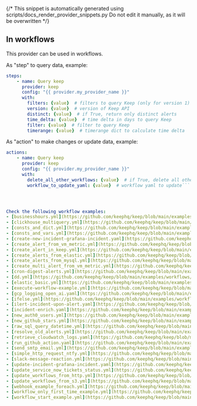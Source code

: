 {/* This snippet is automatically generated using scripts/docs_render_provider_snippets.py 
Do not edit it manually, as it will be overwritten */}

## In workflows

This provider can be used in workflows.


As "step" to query data, example:
```yaml
steps:
    - name: Query keep
      provider: keep
      config: "{{ provider.my_provider_name }}"
      with:
        filters: {value}  # filters to query Keep (only for version 1)
        version: {value}  # version of Keep API
        distinct: {value}  # if True, return only distinct alerts
        time_delta: {value}  # time delta in days to query Keep
        filter: {value}  # filter to query Keep
        timerange: {value}  # timerange dict to calculate time delta
```


As "action" to make changes or update data, example:
```yaml
actions:
    - name: Query keep
      provider: keep
      config: "{{ provider.my_provider_name }}"
      with:
        delete_all_other_workflows: {value}  # if True, delete all other workflows
        workflow_to_update_yaml: {value}  # workflow yaml to update```




Check the following workflow examples:
- [businesshours.yml](https://github.com/keephq/keep/blob/main/examples/workflows/businesshours.yml)
- [clickhouse_multiquery.yml](https://github.com/keephq/keep/blob/main/examples/workflows/clickhouse_multiquery.yml)
- [consts_and_dict.yml](https://github.com/keephq/keep/blob/main/examples/workflows/consts_and_dict.yml)
- [consts_and_vars.yml](https://github.com/keephq/keep/blob/main/examples/workflows/consts_and_vars.yml)
- [create-new-incident-grafana-incident.yaml](https://github.com/keephq/keep/blob/main/examples/workflows/create-new-incident-grafana-incident.yaml)
- [create_alert_from_vm_metric.yml](https://github.com/keephq/keep/blob/main/examples/workflows/create_alert_from_vm_metric.yml)
- [create_alert_in_keep.yml](https://github.com/keephq/keep/blob/main/examples/workflows/create_alert_in_keep.yml)
- [create_alerts_from_elastic.yml](https://github.com/keephq/keep/blob/main/examples/workflows/create_alerts_from_elastic.yml)
- [create_alerts_from_mysql.yml](https://github.com/keephq/keep/blob/main/examples/workflows/create_alerts_from_mysql.yml)
- [create_multi_alert_from_vm_metric.yml](https://github.com/keephq/keep/blob/main/examples/workflows/create_multi_alert_from_vm_metric.yml)
- [cron-digest-alerts.yml](https://github.com/keephq/keep/blob/main/examples/workflows/cron-digest-alerts.yml)
- [dd.yml](https://github.com/keephq/keep/blob/main/examples/workflows/dd.yml)
- [elastic_basic.yml](https://github.com/keephq/keep/blob/main/examples/workflows/elastic_basic.yml)
- [execute-workflow-example.yml](https://github.com/keephq/keep/blob/main/examples/workflows/execute-workflow-example.yml)
- [gcp_logging_open_ai.yaml](https://github.com/keephq/keep/blob/main/examples/workflows/gcp_logging_open_ai.yaml)
- [ifelse.yml](https://github.com/keephq/keep/blob/main/examples/workflows/ifelse.yml)
- [ilert-incident-upon-alert.yaml](https://github.com/keephq/keep/blob/main/examples/workflows/ilert-incident-upon-alert.yaml)
- [incident-enrich.yaml](https://github.com/keephq/keep/blob/main/examples/workflows/incident-enrich.yaml)
- [new_auth0_users.yml](https://github.com/keephq/keep/blob/main/examples/workflows/new_auth0_users.yml)
- [new_github_stars.yml](https://github.com/keephq/keep/blob/main/examples/workflows/new_github_stars.yml)
- [raw_sql_query_datetime.yml](https://github.com/keephq/keep/blob/main/examples/workflows/raw_sql_query_datetime.yml)
- [resolve_old_alerts.yml](https://github.com/keephq/keep/blob/main/examples/workflows/resolve_old_alerts.yml)
- [retrieve_cloudwatch_logs.yaml](https://github.com/keephq/keep/blob/main/examples/workflows/retrieve_cloudwatch_logs.yaml)
- [run_github_action.yaml](https://github.com/keephq/keep/blob/main/examples/workflows/run_github_action.yaml)
- [send_smtp_email.yml](https://github.com/keephq/keep/blob/main/examples/workflows/send_smtp_email.yml)
- [simple_http_request_ntfy.yml](https://github.com/keephq/keep/blob/main/examples/workflows/simple_http_request_ntfy.yml)
- [slack-message-reaction.yml](https://github.com/keephq/keep/blob/main/examples/workflows/slack-message-reaction.yml)
- [update-incident-grafana-incident.yaml](https://github.com/keephq/keep/blob/main/examples/workflows/update-incident-grafana-incident.yaml)
- [update_service_now_tickets_status.yml](https://github.com/keephq/keep/blob/main/examples/workflows/update_service_now_tickets_status.yml)
- [update_workflows_from_http.yml](https://github.com/keephq/keep/blob/main/examples/workflows/update_workflows_from_http.yml)
- [update_workflows_from_s3.yml](https://github.com/keephq/keep/blob/main/examples/workflows/update_workflows_from_s3.yml)
- [webhook_example_foreach.yml](https://github.com/keephq/keep/blob/main/examples/workflows/webhook_example_foreach.yml)
- [workflow_only_first_time_example.yml](https://github.com/keephq/keep/blob/main/examples/workflows/workflow_only_first_time_example.yml)
- [workflow_start_example.yml](https://github.com/keephq/keep/blob/main/examples/workflows/workflow_start_example.yml)
